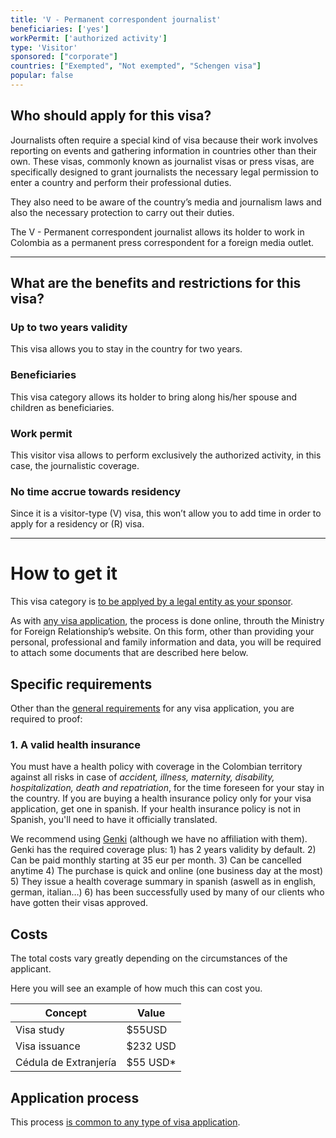 ```yaml
---
title: 'V - Permanent correspondent journalist'
beneficiaries: ['yes']
workPermit: ['authorized activity']
type: 'Visitor'
sponsored: ["corporate"]
countries: ["Exempted", "Not exempted", "Schengen visa"]
popular: false
---
```

## Who should apply for this visa?

Journalists often require a special kind of visa because their work involves reporting on events and gathering information in countries other than their own. These visas, commonly known as journalist visas or press visas, are specifically designed to grant journalists the necessary legal permission to enter a country and perform their professional duties.

They also need to be aware of the country’s media and journalism laws and also the necessary protection to carry out their duties.

The V - Permanent correspondent journalist allows its holder to work in Colombia as a permanent press correspondent for a foreign media outlet.

---

## What are the benefits and restrictions for this visa?

### **Up to two years validity**

This visa allows you to stay in the country for two years.

### B**eneficiaries**

This visa category allows its holder to bring along his/her spouse and children as beneficiaries.

### W**ork permit**

This visitor visa allows to perform exclusively the authorized activity, in this case, the journalistic coverage.

### **No time accrue towards residency**

Since it is a visitor-type (V) visa, this won’t allow you to add time in order to apply for a residency or (R) visa.

---

# **How to get it**

This visa category is [to be applyed by a legal entity as your sponsor](https://www.notion.so/Visa-sponsored-by-a-legal-entity-1e1356d1166d48108b2ccce54e28eb1e?pvs=21).

As with [any visa application](https://www.notion.so/General-visa-application-rules-1dc2c565143e4adb95086f993f184e36?pvs=21), the process is done online, throuth the Ministry for Foreign Relationship’s website. On this form, other than providing your personal, professional and family information and data, you will be required to attach some documents that are described here below.

## Specific requirements

Other than the [general requirements](https://www.notion.so/General-visa-application-rules-1dc2c565143e4adb95086f993f184e36?pvs=21) for any visa application, you are required to proof:

### 1. A valid **health insurance**

You must have a health policy with coverage in the Colombian territory against all risks in case of *accident, illness, maternity, disability, hospitalization, death and repatriation*, for the time foreseen for your stay in the country. If you are buying a health insurance policy only for your visa application, get one in spanish. If your health insurance policy is not in Spanish, you'll need to have it officially translated.

We recommend using [Genki](https://genki.world/) (although we have no affiliation with them). Genki has the required coverage plus: 1) has 2 years validity by default. 2) Can be paid monthly starting at 35 eur per month. 3) Can be cancelled anytime 4) The purchase is quick and online (one business day at the most) 5) They issue a health coverage summary in spanish (aswell as in english, german, italian…) 6) has been successfully used by many of our clients who have gotten their visas approved.

## Costs

The total costs vary greatly depending on the circumstances of the applicant. 

Here you will see an example of how much this can cost you.

| Concept | Value |
| --- | --- |
| Visa study | $55USD |
| Visa issuance | $232 USD |
| Cédula de Extranjería | $55 USD* |

## Application process

This process [is common to any type of visa application](https://www.notion.so/General-visa-application-rules-1dc2c565143e4adb95086f993f184e36?pvs=21).